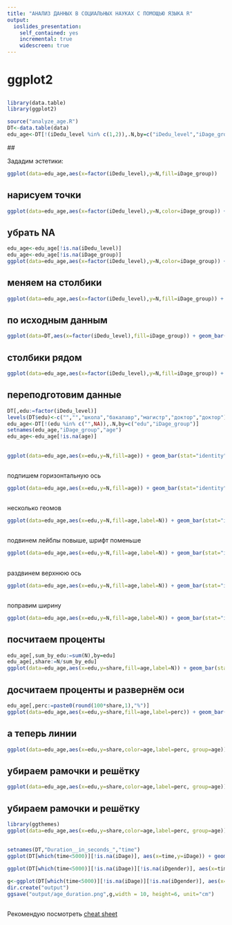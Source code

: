 ```yaml
---
title: "АНАЛИЗ ДАННЫХ В СОЦИАЛЬНЫХ НАУКАХ С ПОМОЩЬЮ ЯЗЫКА R"
output: 
  ioslides_presentation:
    self_contained: yes
    incremental: true
    widescreen: true
---
```


# ggplot2

## 




```r
library(data.table)
library(ggplot2)

source("analyze_age.R")
DT<-data.table(data)
edu_age<-DT[!(iDedu_level %in% c(1,2)),.N,by=c("iDedu_level","iDage_group")]
```
 
 
 ##
 
 Зададим эстетики:
 
```r
ggplot(data=edu_age,aes(x=factor(iDedu_level),y=N,fill=iDage_group))
```
 
## нарисуем точки

```r
ggplot(data=edu_age,aes(x=factor(iDedu_level),y=N,color=iDage_group)) + geom_point(size=3)
```

## убрать NA

```r
edu_age<-edu_age[!is.na(iDedu_level)]
edu_age<-edu_age[!is.na(iDage_group)]
ggplot(data=edu_age,aes(x=factor(iDedu_level),y=N,color=iDage_group)) + geom_point(size=3)
```

## меняем на столбики

```r
ggplot(data=edu_age,aes(x=factor(iDedu_level),y=N,fill=iDage_group)) + geom_bar(stat="identity")
```

## по исходным данным

```r
ggplot(data=DT,aes(x=factor(iDedu_level),fill=iDage_group)) + geom_bar()
```

## столбики рядом

```r
ggplot(data=edu_age,aes(x=factor(iDedu_level),y=N,fill=iDage_group)) + geom_bar(stat="identity", position = position_dodge())
```


## переподготовим данные


```r
DT[,edu:=factor(iDedu_level)]
levels(DT$edu)<-c("","","школа","бакалавр","магистр","доктор","доктор")
edu_age<-DT[!(edu %in% c("",NA)),.N,by=c("edu","iDage_group")]
setnames(edu_age,"iDage_group","age")
edu_age<-edu_age[!is.na(age)]
```

##

```r
ggplot(data=edu_age,aes(x=edu,y=N,fill=age)) + geom_bar(stat="identity", position = position_dodge())
```


##
подпишем горизонтальную ось
```r
ggplot(data=edu_age,aes(x=edu,y=N,fill=age)) + geom_bar(stat="identity", position = position_dodge()) + labs(x="Образование")
```
##
несколько геомов
```r
ggplot(data=edu_age,aes(x=edu,y=N,fill=age,label=N)) + geom_bar(stat="identity", position = position_dodge()) + labs(x="Образование") + geom_text(position=position_dodge(width=1))
```

##
подвинем лейблы повыше, шрифт поменьше
```r
ggplot(data=edu_age,aes(x=edu,y=N,fill=age,label=N)) + geom_bar(stat="identity", position = position_dodge(width=1)) + labs(x="Образование") + geom_text(position=position_dodge(width=1), vjust=-0.6,size=3) 
```

##
раздвинем верхнюю ось
```r
ggplot(data=edu_age,aes(x=edu,y=N,fill=age,label=N)) + geom_bar(stat="identity", position = position_dodge(width=1)) + labs(x="Образование") + geom_text(position=position_dodge(width=1), vjust=-0.6,size=3) + scale_y_continuous(limits=c(0,1600))
```

##
поправим ширину
```r
ggplot(data=edu_age,aes(x=edu,y=N,fill=age,label=N)) + geom_bar(stat="identity", position = position_dodge(width=0.95)) + labs(x="Образование") + geom_text(position=position_dodge(width=0.95), vjust=-0.6,size=3) + scale_y_continuous(limits=c(0,1600))
```


## посчитаем проценты

```r
edu_age[,sum_by_edu:=sum(N),by=edu]
edu_age[,share:=N/sum_by_edu]
ggplot(data=edu_age,aes(x=edu,y=share,fill=age,label=N)) + geom_bar(stat="identity", position = position_dodge(width=0.95)) + labs(x="Образование") + geom_text(position=position_dodge(width=0.95), vjust=-0.6,size=3) + scale_y_continuous(limits=c(0,max(edu_age$share)+max(edu_age$share)*0.07))
```

## досчитаем проценты и развернём оси

```r
edu_age[,perc:=paste0(round(100*share,1),"%")]
ggplot(data=edu_age,aes(x=edu,y=share,fill=age,label=perc)) + geom_bar(stat="identity", position = position_dodge(width=0.95)) + labs(x="Образование") + geom_text(position=position_dodge(width=0.95), hjust=-0.3,size=3) + scale_y_continuous(limits=c(0,max(edu_age$share)+max(edu_age$share)*0.07)) + coord_flip()
```

## а теперь линии

```r

ggplot(data=edu_age,aes(x=edu,y=share,color=age,label=perc, group=age)) + geom_line(stat="identity") + labs(x="Образование") + geom_text(hjust=-0.3,size=3) + scale_y_continuous(limits=c(0,max(edu_age$share)+max(edu_age$share)*0.07)) + theme_bw()
```

## убираем рамочки и решётку

```r

ggplot(data=edu_age,aes(x=edu,y=share,color=age,label=perc, group=age)) + geom_line(stat="identity",size=1) + labs(x="Образование") + geom_text(hjust=-0.5,size=3) + scale_y_continuous(limits=c(0,max(edu_age$share)+max(edu_age$share)*0.07)) + theme_minimal() +  theme(axis.title.y=element_blank(), axis.text.y = element_blank(), panel.grid = element_blank())
```
## убираем рамочки и решётку

```r
library(ggthemes)
ggplot(data=edu_age,aes(x=edu,y=share,color=age,label=perc, group=age)) + geom_line(stat="identity",size=1) + labs(x="Образование") + geom_text(hjust=-0.5,size=3) + scale_y_continuous(limits=c(0,max(edu_age$share)+max(edu_age$share)*0.07)) + theme_wsj()
```


##

```r
setnames(DT,"Duration__in_seconds_","time")
ggplot(DT[which(time<5000)][!is.na(iDage)], aes(x=time,y=iDage)) + geom_point(alpha=0.3) + geom_smooth(method="loess") + theme_wsj()
```
```r

ggplot(DT[which(time<5000)][!is.na(iDage)][!is.na(iDgender)], aes(x=time,y=iDage,color=iDgender)) + geom_point(alpha=0.3) + theme_wsj() + scale_color_manual(values=c("#FF0000","green","blue","gray")) + theme(legend.title=element_blank())
```


```r
g<-ggplot(DT[which(time<5000)][!is.na(iDage)][!is.na(iDgender)], aes(x=time,y=iDage,color=iDgender)) + geom_point(alpha=0.3) + theme_wsj() + scale_color_manual(values=c("#FF0000","green","blue","gray")) + theme(legend.title=element_blank())
dir.create("output")
ggsave("output/age_duration.png",g,width = 10, height=6, unit="cm")
```

##
Рекомендую посмотреть 
[cheat sheet](https://rstudio.com/wp-content/uploads/2015/03/ggplot2-cheatsheet.pdf)
